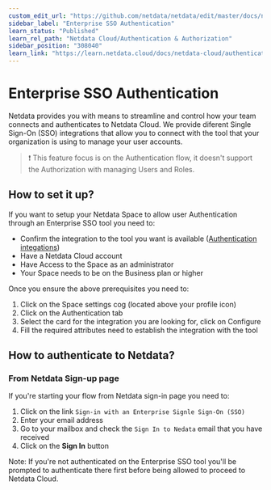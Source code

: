 ```yaml
---
custom_edit_url: "https://github.com/netdata/netdata/edit/master/docs/netdata-cloud/enterprise-sso-authentication.md"
sidebar_label: "Enterprise SSO Authentication"
learn_status: "Published"
learn_rel_path: "Netdata Cloud/Authentication & Authorization"
sidebar_position: "308040"
learn_link: "https://learn.netdata.cloud/docs/netdata-cloud/authentication-&-authorization/enterprise-sso-authentication"
---
```


# Enterprise SSO Authentication

Netdata provides you with means to streamline and control how your team connects and authenticates to Netdata Cloud. We provide
 diferent Single Sign-On (SSO) integrations that allow you to connect with the tool that your organization is using to manage your 
 user accounts.

 > ❗ This feature focus is on the Authentication flow, it doesn't support the Authorization with managing Users and Roles.


## How to set it up?

If you want to setup your Netdata Space to allow user Authentication through an Enterprise SSO tool you need to:
* Confirm the integration to the tool you want is available ([Authentication integations](tbd))
* Have a Netdata Cloud account
* Have Access to the Space as an administrator
* Your Space needs to be on the Business plan or higher

Once you ensure the above prerequisites you need to:
1. Click on the Space settings cog (located above your profile icon)
2. Click on the Authentication tab
3. Select the card for the integration you are looking for, click on Configure
4. Fill the required attributes need to establish the integration with the tool


## How to authenticate to Netdata?

### From Netdata Sign-up page

If you're starting your flow from Netdata sign-in page you need to:
1. Click on the link `Sign-in with an Enterprise Signle Sign-On (SSO)`
2. Enter your email address 
3. Go to your mailbox and check the `Sign In to Nedata` email that you have received
4. Click on the **Sign In** button

Note: If you're not authenticated on the Enterprise SSO tool you'll be prompted to authenticate there
first before being allowed to proceed to Netdata Cloud.
